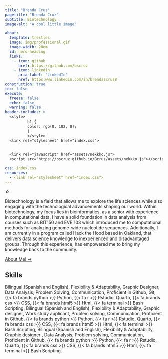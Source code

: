 ```yaml
---
title: "Brenda Cruz"
pagetitle: "Brenda Cruz"
subtitle: Biotechnology
image-alt: "A cool little image"

about:
  template: trestles
  image: img/professional.gif
  image-width: 20em
  id: hero-heading
  links:
    - icon: github
      href: https://github.com/bscruz
    - icon: linkedin
      aria-label: "LinkedIn"
      href: https:www.linkedin.com/in/brendascruz8
construction: true
toc: false
execute: 
  freeze: false
  echo: false
  warning: false
header-includes: >
  <style>
          h1 {
          color: rgb(0, 102, 0);
          }
          </style>
  <link rel="stylesheet" href="index.css">
  
  
  <link rel="javascript" href="assets/nekkko.js">
  <script src="https://bscruz.github.io/Bcruz/assets/nekkko.js"></script>

css: index.css
resources: 
  - <link rel="stylesheet" href="index.css">
---
```




:::{#hero-heading}
:::trail
︎☆
:::

 


Biotechnology is a field that allows me to explore the life sciences while also engaging with the technological advancements shaping our world. Within biotechnology, my focus lies in bioinformatics, as a senior with experience in computational data, I have a solid foundation in data analysis from courses such as BIT150 and EVE 103 which introduced me to computational methods for analyzing genome-wide nucleotide sequences. Additionally, I am currently in a program called Hack the Hood based in Oakland, that delivers data science knowledge to inexperienced and disadvantaged groups. Through this experience, has empowered me to bring my knowledge back to the community.

[About Me! →](/about.qmd){.about-links .subtitle}
:::


<!-- hero-heading -->
:::{.br}
:::



## Skills 
::: column-screen

::: holder
::: news
::: news2

Bilingual (Spanish and English), Flexibility & Adaptability, Graphic Designer, Data Analysis, Problem Solving, Communication, Proficient in Github, Git, {{< fa brands python >}} Python, {{< fa r >}} Rstudio, Quarto, {{< fa brands css >}} CSS, {{< fa brands html5 >}} Html, {{< fa terminal >}} Bash Scripting, Bilingual (Spanish and English), Flexibility & Adaptability, Graphic designer, Work study applicant, Problem solving, Communication, Proficient in Github, {{< fa brands python >}} Python, {{< fa r >}} Rstudio, Quarto, {{< fa brands css >}} CSS, {{< fa brands html5 >}} Html, {{< fa terminal >}} Bash Scripting, Bilingual (Spanish and English), Flexibility & Adaptability, Graphic designer , Data Analysis, Problem solving, Communication, Proficient in Github, {{< fa brands python >}} Python, {{< fa r >}} Rstudio, Quarto, {{< fa brands css >}} CSS, {{< fa brands html5 >}} Html, {{< fa terminal >}} Bash Scripting. 


:::
:::
:::
:::




